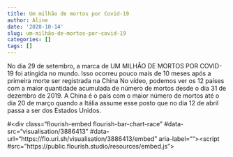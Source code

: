 ```yaml
---
title: Um milhão de mortos por Covid-19
author: Aline
date: '2020-10-14'
slug: um-milhão-de-mortos-por-covid-19
categories: []
tags: []
---
```



No dia 29 de setembro, a marca de UM MILHÃO DE MORTOS POR COVID-19 foi atingida no mundo. Isso ocorreu  pouco mais de 10 meses após a primeira morte ser registrada na China No vídeo, podemos ver os 12 países com a maior quantidade acumulada de número de mortos desde o dia 31 de dezembro de 2019. A China é o país com o maior número de mortos até o dia 20 de março quando a Itália assume esse posto que no dia 12 de abril passa a ser dos Estados Unidos. 


#<div class="flourish-embed flourish-bar-chart-race" #data-src="visualisation/3886413" #data-url="https://flo.uri.sh/visualisation/3886413/embed" aria-label=""><script #src="https://public.flourish.studio/resources/embed.js"></script></div>